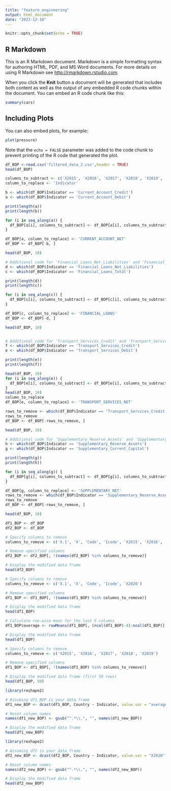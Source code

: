 ```yaml
---
title: "feature_engineering"
output: html_document
date: "2023-12-10"
---
```


```r
knitr::opts_chunk$set(echo = TRUE)
```

## R Markdown

This is an R Markdown document. Markdown is a simple formatting syntax for authoring HTML, PDF, and MS Word documents. For more details on using R Markdown see <http://rmarkdown.rstudio.com>.

When you click the **Knit** button a document will be generated that includes both content as well as the output of any embedded R code chunks within the document. You can embed an R code chunk like this:

```r
summary(cars)
```

## Including Plots

You can also embed plots, for example:

```r
plot(pressure)
```

Note that the `echo = FALSE` parameter was added to the code chunk to prevent printing of the R code that generated the plot.


```r
df_BOP <-read.csv('filtered_data_2.csv',header = TRUE)
head(df_BOP)
```

```r

columns_to_subtract <- c('X2015', 'X2016', 'X2017', 'X2018', 'X2019', 'X2020')
column_to_replace <- 'Indicator'

b <- which(df_BOP$Indicator == 'Current_Account_Credit')
a <- which(df_BOP$Indicator == 'Current_Account_Debit')

print(length(a))
print(length(b))

```

```r

for (i in seq_along(a)) {
  df_BOP[a[i], columns_to_subtract] <- df_BOP[a[i], columns_to_subtract] - df_BOP[b[i], columns_to_subtract]
}

df_BOP[a, column_to_replace] <- 'CURRENT_ACCOUNT_NET'
df_BOP <- df_BOP[-b, ]

head(df_BOP, 10)

```

```r
# Additional code for 'Financial_Loans_Net_Liabilities' and 'Financial_Loans_Total'
d <- which(df_BOP$Indicator == 'Financial_Loans_Net_Liabilities')
c <- which(df_BOP$Indicator == 'Financial_Loans_Total')

print(length(d))
print(length(c))

```
```r
for (i in seq_along(c)) {
  df_BOP[c[i], columns_to_subtract] <- df_BOP[c[i], columns_to_subtract] + df_BOP[d[i], columns_to_subtract]
}

df_BOP[c, column_to_replace] <- 'FINANCIAL_LOANS'
df_BOP <- df_BOP[-d, ]

head(df_BOP, 10)



```

```r
# Additional code for 'Transport_Services_Credit' and 'Transport_Services_Debit'
f <- which(df_BOP$Indicator == 'Transport_Services_Credit')
e <- which(df_BOP$Indicator == 'Transport_Services_Debit')

print(length(e))
print(length(f))

```

```r
head(df_BOP, 10)
for (i in seq_along(e)) {
  df_BOP[e[i], columns_to_subtract] <- df_BOP[e[i], columns_to_subtract] - df_BOP[f[i], columns_to_subtract]
}
head(df_BOP, 10)
column_to_replace
df_BOP[e, column_to_replace] <- 'TRANSPORT_SERVICES_NET'

rows_to_remove <- which(df_BOP$Indicator == 'Transport_Services_Credit')
rows_to_remove
df_BOP <- df_BOP[-rows_to_remove, ]

head(df_BOP, 10)

```
```r
# Additional code for 'Supplementary_Reserve_Assets' and 'Supplementary_Current_Capital'
h <- which(df_BOP$Indicator == 'Supplementary_Reserve_Assets')
g <- which(df_BOP$Indicator == 'Supplementary_Current_Capital')

print(length(g))
print(length(h))

```

```r
for (i in seq_along(g)) {
  df_BOP[g[i], columns_to_subtract] <- df_BOP[g[i], columns_to_subtract] + df_BOP[h[i], columns_to_subtract]
}

df_BOP[g, column_to_replace] <- 'SUPPLEMENTARY_NET'
rows_to_remove <- which(df_BOP$Indicator == 'Supplementary_Reserve_Assets')
rows_to_remove
df_BOP <- df_BOP[-rows_to_remove, ]

head(df_BOP, 10)

```
```r
df1_BOP <- df_BOP
df2_BOP <- df_BOP

```

```r
# Specify columns to remove
columns_to_remove <- c('X.1', 'X', 'Code', 'Icode', 'X2015', 'X2016', 'X2017', 'X2018', 'X2019')

# Remove specified columns
df2_BOP <- df2_BOP[, !(names(df2_BOP) %in% columns_to_remove)]

# Display the modified data frame
head(df2_BOP)

```
```r
# Specify columns to remove
columns_to_remove <- c('X.1', 'X', 'Code', 'Icode', 'X2020')

# Remove specified columns
df1_BOP <- df1_BOP[, !(names(df1_BOP) %in% columns_to_remove)]

# Display the modified data frame
head(df1_BOP)

```
```r
# Calculate row-wise mean for the last 5 columns
df1_BOP$average <- rowMeans(df1_BOP[, (ncol(df1_BOP)-4):ncol(df1_BOP)], na.rm = TRUE)

# Display the modified data frame
head(df1_BOP)

```

```r
# Specify columns to remove
columns_to_remove <- c('X2015', 'X2016', 'X2017', 'X2018', 'X2019')

# Remove specified columns
df1_BOP <- df1_BOP[, !(names(df1_BOP) %in% columns_to_remove)]

# Display the modified data frame (first 50 rows)
head(df1_BOP, 50)

```


```r

library(reshape2)

# Assuming df1_BOP is your data frame
df1_new_BOP <- dcast(df1_BOP, Country ~ Indicator, value.var = "average")

# Reset column names
names(df1_new_BOP) <- gsub("^.*\\.", "", names(df1_new_BOP))

# Display the modified data frame
head(df1_new_BOP)

```
```r
library(reshape2)

# Assuming df2 is your data frame
df2_new_BOP <- dcast(df2_BOP, Country ~ Indicator, value.var = "X2020")

# Reset column names
names(df2_new_BOP) <- gsub("^.*\\.", "", names(df2_new_BOP))

# Display the modified data frame
head(df2_new_BOP)

```



